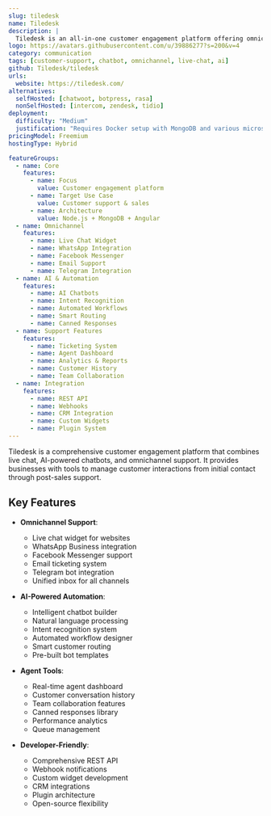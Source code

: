 ```yaml
---
slug: tiledesk
name: Tiledesk
description: |
  Tiledesk is an all-in-one customer engagement platform offering omnichannel live chat, AI-powered chatbots, and comprehensive support tools from lead generation to post-sales.
logo: https://avatars.githubusercontent.com/u/39886277?s=200&v=4
category: communication
tags: [customer-support, chatbot, omnichannel, live-chat, ai]
github: Tiledesk/tiledesk
urls:
  website: https://tiledesk.com/
alternatives:
  selfHosted: [chatwoot, botpress, rasa]
  nonSelfHosted: [intercom, zendesk, tidio]
deployment:
  difficulty: "Medium"
  justification: "Requires Docker setup with MongoDB and various microservices, but provides comprehensive documentation."
pricingModel: Freemium
hostingType: Hybrid

featureGroups:
  - name: Core
    features:
      - name: Focus
        value: Customer engagement platform
      - name: Target Use Case
        value: Customer support & sales
      - name: Architecture
        value: Node.js + MongoDB + Angular
  - name: Omnichannel
    features:
      - name: Live Chat Widget
      - name: WhatsApp Integration
      - name: Facebook Messenger
      - name: Email Support
      - name: Telegram Integration
  - name: AI & Automation
    features:
      - name: AI Chatbots
      - name: Intent Recognition
      - name: Automated Workflows
      - name: Smart Routing
      - name: Canned Responses
  - name: Support Features
    features:
      - name: Ticketing System
      - name: Agent Dashboard
      - name: Analytics & Reports
      - name: Customer History
      - name: Team Collaboration
  - name: Integration
    features:
      - name: REST API
      - name: Webhooks
      - name: CRM Integration
      - name: Custom Widgets
      - name: Plugin System
---
```


Tiledesk is a comprehensive customer engagement platform that combines live chat, AI-powered chatbots, and omnichannel support. It provides businesses with tools to manage customer interactions from initial contact through post-sales support.

## Key Features

- **Omnichannel Support**:

  - Live chat widget for websites
  - WhatsApp Business integration
  - Facebook Messenger support
  - Email ticketing system
  - Telegram bot integration
  - Unified inbox for all channels

- **AI-Powered Automation**:

  - Intelligent chatbot builder
  - Natural language processing
  - Intent recognition system
  - Automated workflow designer
  - Smart customer routing
  - Pre-built bot templates

- **Agent Tools**:

  - Real-time agent dashboard
  - Customer conversation history
  - Team collaboration features
  - Canned responses library
  - Performance analytics
  - Queue management

- **Developer-Friendly**:
  - Comprehensive REST API
  - Webhook notifications
  - Custom widget development
  - CRM integrations
  - Plugin architecture
  - Open-source flexibility
